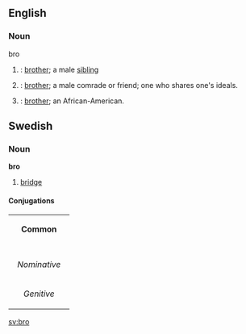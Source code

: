 ==English==

===Noun===
;bro
#{{cattag|slang}}: [[brother]]; a male [[sibling]]
#{{cattag|slang}}: [[brother]]; a male comrade or friend; one who shares one's ideals.
#{{cattag|slang}}: [[brother]]; an African-American.

==Swedish==
===Noun===
'''bro''' 

#[[bridge]]

====Conjugations====
{| border=1 cellspacing=0
| bgcolor="#FFFFF0" colspan=5 align=center | '''Common'''
|-
|- bgcolor="#FFFFF0" align=center
! rowspan=2 | 
| colspan=2 width=105| Singular 
| colspan=2 | Plural
|- bgcolor="#FFFFF0" align=center
| width=105 | ''Indefinite'' 
| width=105 | ''Definite'' 
| width=105 |  ''Indefinite'' 
|  width=105 | ''Definite''
|- align=center
| width=105 bgcolor="#FFFFF0" | ''Nominative'' 
| [[bro]]
| [[bron]]
| [[broar]]
| [[broarna]]
|- align=center
| width=105 bgcolor="#FFFFF0" | ''Genitive'' 
| [[bros]]
| [[brons]]
| [[broars]]
| [[broarnas]]
|}

[[sv:bro]]